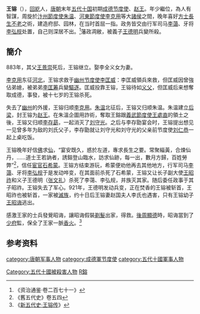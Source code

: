 '''王镕'''（{{bd|873年||921年||catIdx=W}}），[[回紇|回紇]]人，[[唐朝|唐朝]]末年[[五代十国|五代十国]]初期[[成德节度使|成德节度使]]、[[赵_(五代)|赵王]]。年少繼位，為人有智謀，周旋於[[汴州|汴州]][[節度使|節度使]][[朱温|朱温]]、[[河東|河東]][[節度使|節度使]][[李克用|李克用]]等大[[諸侯|諸侯]]之間，晚年喜好[[方士|方士]][[長生不老|長生不老]]之術，建造府邸、园林，在当时首屈一指。政务皆交由行军司马[[李蔼|李蔼]]、牙将[[李弘规|李弘规]]处置，自己则深居不出。<ref>《资治通鉴·卷二百七十一》</ref>藩政凋敝，被義子[[张文礼|王德明]]兵變所殺。

==簡介==
883年，其父[[王景崇_(唐朝)|王景崇]]死后，王镕继立。娶李全义女为妻。

[[李克用|李克用]]东征[[河北|河北]]，王镕求救于[[幽州节度使|幽州节度使]][[李匡威|李匡威]]：李匡威領兵來救，但匡威因曾強佔弟媳，被弟弟[[李匡筹|李匡筹]]兵變[[驅逐|驅逐]]。匡威投靠王镕，王镕待如[[义父|义父]]，但匡威后来想奪取成德，事發，被十七岁的王镕杀死。

失去了[[幽州|幽州]]的外援，王镕归顺[[李克用|李克用]]。[[朱温|朱温]]北征后，王镕又归顺朱温。朱温建立[[后梁|后梁]]，封王镕为[[赵_(五代)|赵王]]。在朱溫企圖用詐術，奪取王鎔跟[[義武節度使|義武節度使]][[王處直|王處直]]的領土之後，王镕又归顺[[李存勗|李存勗]]，一起消灭了[[刘守光|刘守光]]。之后与李存勖宴会时，王镕提出想见一见曾多年为敌的刘氏父子，李存勖就让刘守光和刘守光的父亲前节度使[[刘仁恭|刘仁恭]]一起上桌吃饭。

王镕晚年好信[[佛|佛]]求[[仙|仙]]，“宴安既久，惑於左道，專求長生之要。常聚緇黃，合煉仙丹，……道士王若訥者，誘鎔登山臨水，訪求仙跡，每一出，數月方歸，百姓勞弊”<ref>《舊五代史》卷五四</ref>，信任[[宦官|宦官]][[石希蒙|石希蒙]]。王镕方结束游玩，希蒙便劝他再去其他地方，行军司马[[李蔼|李蔼]]、牙将[[李弘规|李弘规]]于是发动哗变，在其面前杀死了石希蒙，王镕又让长子副大使[[王昭祚|王昭祚]]和义子王德明（[[张文礼|张文礼]]）杀死了李蔼、李弘规，并族灭其家。随后委任政事于其子昭祚。王镕失去了军心。921年，王德明发动兵变，正在焚香的王镕被斩首，王昭祚也被斩首，一家被[[滅族|滅族]]，约十日后王镕妻赵国夫人李氏也遇害，只有王镕幼子[[王昭诲|王昭诲]]逃出。

感激王家的士兵發覺昭诲，讓昭诲假裝[[剃髮|剃髮]]出家，得救。[[後周|後周]][[顯德|顯德]]時，昭诲當到了[[少府|少府]]監，保全了王家一脈[[香火|香火]]。<ref>《[[s:新五代史/卷39|新五代史·王镕传]]》</ref>

==参考资料==

<div class="references-small">
<references />
</div>

{{DEFAULTSORT:W王鎔}}
[[category:唐朝军事人物|category:唐朝军事人物]]
[[category:成德軍节度使|category:成德軍节度使]]
[[category:五代十國軍事人物|category:五代十國軍事人物]]
[[Category:五代十國被殺害人物|Category:五代十國被殺害人物]]
[[Category:王姓|R鎔]]